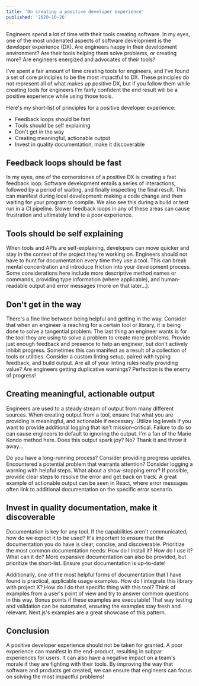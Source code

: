 ```yaml
---
title: 'On creating a positive developer experience'
published: '2020-10-26'
---
```


Engineers spend a lot of time with their tools creating software. In my eyes, one of the most underrated aspects of software development is the developer experience (DX). Are engineers happy in their development environment? Are their tools helping them solve problems, or creating more? Are engineers energized and advocates of their tools?

I've spent a fair amount of time creating tools for engineers, and I've found a set of core principles to be the most impactful to DX. These principles do not represent all of what makes up positive DX, but if you follow them while creating tools for engineers I'm fairly confident the end result will be a positive experience while using those tools.

Here's my short-list of principles for a positive developer experience:

- Feedback loops should be fast
- Tools should be self explaining
- Don't get in the way
- Creating meaningful, actionable output
- Invest in quality documentation, make it discoverable

## Feedback loops should be fast

In my eyes, one of the cornerstones of a positive DX is creating a fast feedback loop. Software development entails a series of interactions, followed by a period of waiting, and finally inspecting the final result. This can manifest during local development: making a code change and then waiting for your program to compile. We also see this during a build or test run in a CI pipeline. Slower feedback loops in any of these areas can cause frustration and ultimately lend to a poor experience.

## Tools should be self explaining

When tools and APIs are self-explaining, developers can move quicker and stay in the context of the project they're working on. Engineers should not have to hunt for documentation every time they use a tool. This can break mental concentration and introduce friction into your development process. Some considerations here include more descriptive method names or commands, providing type information (where applicable), and human-readable output and error messages (more on that later...).

## Don't get in the way

There's a fine line between being helpful and getting in the way. Consider that when an engineer is reaching for a certain tool or library, it is being done to solve a tangential problem. The last thing an engineer wants is for the tool they are using to solve a problem to create more problems. Provide just enough feedback and presence to help an engineer, but don't actively inhibit progress. Sometimes this can manifest as a result of a collection of tools or utilities. Consider a custom linting setup, paired with typing feedback, and build output. Are all of your linting rules really providing value? Are engineers getting duplicative warnings? Perfection is the enemy of progress!

## Creating meaningful, actionable output

Engineers are used to a steady stream of output from many different sources. When creating output from a tool, ensure that what you are providing is meaningful, and actionable if necessary. Utilize log levels if you want to provide additional logging that isn't mission-critical. Failure to do so can cause engineers to default to ignoring the output. I'm a fan of the Marie Kondo method here. Does this output spark joy? No? Thank it and throw it away...

Do you have a long-running process? Consider providing progress updates. Encountered a potential problem that warrants attention? Consider logging a warning with helpful steps. What about a show-stopping error? If possible, provide clear steps to resolve the error and get back on track. A great example of actionable output can be seen in React, where error messages often link to additional documentation on the specific error scenario.

## Invest in quality documentation, make it discoverable

Documentation is key for any tool. If the capabilities aren't communicated, how do we expect it to be used? It's important to ensure that the documentation you do have is clear, concise, and discoverable. Prioritize the most common documentation needs: How do I install it? How do I use it? What can it do? More expansive documentation can also be provided, but prioritize the short-list. Ensure your documentation is up-to-date!

Additionally, one of the most helpful forms of documentation that I have found is practical, applicable usage examples. How do I integrate this library with project X? How do I do that specific thing with this tool? Think of examples from a user's point of view and try to answer common questions in this way. Bonus points if these examples are executable! That way testing and validation can be automated, ensuring the examples stay fresh and relevant. Next.js's examples are a great showcase of this pattern.

## Conclusion

A positive developer experience should not be taken for granted. A poor experience can manifest in the end-product, resulting in subpar experiences for users. It can also have a negative impact on a team's morale if they are fighting with their tools. By improving the way that software and products get created, we can ensure that engineers can focus on solving the most impactful problems!
